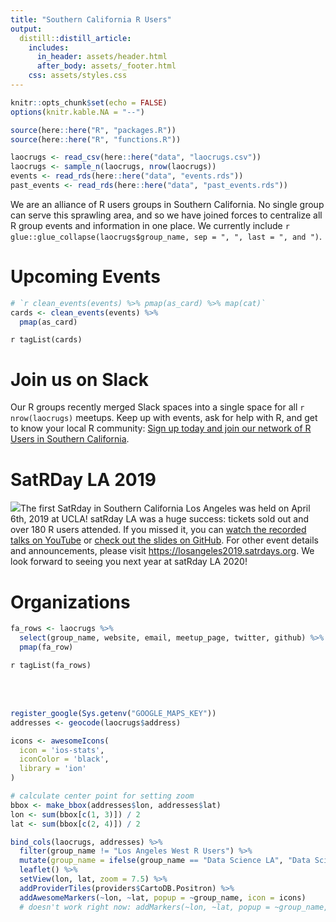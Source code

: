 ```yaml
---
title: "Southern California R Users"
output:
  distill::distill_article:
    includes:
      in_header: assets/header.html
      after_body: assets/_footer.html
    css: assets/styles.css
---
```


```r
knitr::opts_chunk$set(echo = FALSE)
options(knitr.kable.NA = "--")
```

```r
source(here::here("R", "packages.R"))
source(here::here("R", "functions.R"))

laocrugs <- read_csv(here::here("data", "laocrugs.csv"))
laocrugs <- sample_n(laocrugs, nrow(laocrugs))
events <- read_rds(here::here("data", "events.rds"))
past_events <- read_rds(here::here("data", "past_events.rds"))
```

We are an alliance of R users groups in Southern California. No single group can serve this sprawling area, and so we have joined forces to centralize all R group events and information in one place. We currently include `r glue::glue_collapse(laocrugs$group_name, sep = ", ", last = ", and ")`.

<div class="headers">
<h1>Upcoming Events</h1>
</div>

```r
# `r clean_events(events) %>% pmap(as_card) %>% map(cat)`
cards <- clean_events(events) %>% 
  pmap(as_card)
```

`r tagList(cards)`

<div class="headers">
<h1>Join us on Slack</h1>
</div>

Our R groups recently merged Slack spaces into a single space for all `r nrow(laocrugs)` meetups. Keep up with events, ask for help with R, and get to know your local R community: [Sign up today and join our network of R Users in Southern California](https://socalrug.herokuapp.com/).

<div class="headers">
<h1>SatRDay LA 2019</h1>
</div>

<img src="images/satrdays.png" class="floatrt mediumimg">The first SatRday in Southern California Los Angeles was held on April 6th, 2019 at UCLA! satRday LA was a huge success: tickets sold out and over 180 R users attended. If you missed it, you can <a href = 'https://www.youtube.com/playlist?list=PLQRHxIa9tfRvXYyaVS77zshvD0i17Y60s'>watch the recorded talks on YouTube</a> or <a href = 'https://github.com/satRdays/losangeles/tree/master/2019'>check out the slides on GitHub</a>. For other event details and announcements, please visit <a href = 'https://losangeles2019.satrdays.org'>https://losangeles2019.satrdays.org</a>. 
We look forward to seeing you next year at satRday LA 2020!

<!-- For future use: A submission request -->
<!-- satRday Los Angeles 2019 is now accepting submissions for session talks, lightning talks, and posters! The deadline is Feb 10, 2018. Submit today at <a href = 'https://sessionize.com/satrday-la-2019'>sessionize</a>. -->
<!-- For future use: an event card for satRday -->
<!-- `r as_card("A conference for users of the R Language", "satRday Los Angeles 2019", "April 6, 2019 @ UCLA James West Alumni Center", "https://losangeles2019.satrdays.org/")` -->

<div class="headers">
<h1>Organizations</h1>
</div>

```r
fa_rows <- laocrugs %>%
  select(group_name, website, email, meetup_page, twitter, github) %>% 
  pmap(fa_row)
```

<div class="card">
<div class="container container-buffer">
<table class="tab" cellspacing="0" cellpadding="0">
`r tagList(fa_rows)`
</table> 
</div>
</div>
<br>


```r
register_google(Sys.getenv("GOOGLE_MAPS_KEY"))
addresses <- geocode(laocrugs$address)

icons <- awesomeIcons(
  icon = 'ios-stats',
  iconColor = 'black',
  library = 'ion'
)

# calculate center point for setting zoom
bbox <- make_bbox(addresses$lon, addresses$lat)
lon <- sum(bbox[c(1, 3)]) / 2
lat <- sum(bbox[c(2, 4)]) / 2

bind_cols(laocrugs, addresses) %>% 
  filter(group_name != "Los Angeles West R Users") %>% 
  mutate(group_name = ifelse(group_name == "Data Science LA", "Data Science LA/LA West R Users Group", group_name)) %>% 
  leaflet() %>%
  setView(lon, lat, zoom = 7.5) %>% 
  addProviderTiles(providers$CartoDB.Positron) %>% 
  addAwesomeMarkers(~lon, ~lat, popup = ~group_name, icon = icons)
  # doesn't work right now: addMarkers(~lon, ~lat, popup = ~group_name, icon = icons("https://www.r-project.org/logo/Rlogo.png", iconWidth = 25, iconHeight = 19))
```



